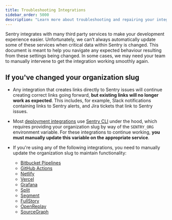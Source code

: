 ```yaml
---
title: Troubleshooting Integrations
sidebar_order: 5000
description: "Learn more about troubleshooting and repairing your integrations."
---
```


Sentry integrates with many third party services to make your development experience easier. Unfortunately, we can’t always automatically update some of these services when critical data within Sentry is changed. This document is meant to help you navigate any expected behaviour resulting from these settings being changed. In some cases, we may need your team to manually intervene to get the integration working smoothly again.

## If you've changed your organization slug

- Any integration that creates links directly to Sentry issues will continue creating correct links going forward, **but existing links will no longer work as expected**. This includes, for example, Slack notifications containing links to Sentry alerts, and Jira tickets that link to Sentry issues.
- Most [deployment integrations](/product/integrations/#deployment) use [Sentry CLI](https://github.com/getsentry/sentry-cli) under the hood, which requires providing your organization slug by way of the `SENTRY_ORG` environment variable. For these integrations to continue working, **you must manually update this variable on the appropriate service**.
- If you're using any of the following integrations, you need to manually update the organization slug to maintain functionality:

  - [Bitbucket Pipelines](/product/releases/setup/release-automation/bitbucket-pipelines/)
  - [GitHub Actions](/product/releases/setup/release-automation/github-actions/)
  - [Netlify](/product/releases/setup/release-automation/netlify/)
  - [Vercel](/product/integrations/deployment/vercel/)
  - [Grafana](/product/integrations/data-visualization/grafana/)
  - [Split](/product/integrations/feature-flag/split/)
  - [Segment](/product/integrations/data-visualization/segment/)
  - [FullStory](/product/integrations/session-replay/fullstory/)
  - [OpenReplay](/product/integrations/session-replay/openreplay/)
  - [SourceGraph](/product/integrations/issue-tracking/sourcegraph/)
